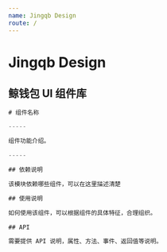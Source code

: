 ```yaml
---
name: Jingqb Design
route: /
---
```





# Jingqb Design

## 鲸钱包 UI 组件库


```js
# 组件名称

-----

组件功能介绍。

-----

## 依赖说明

该模块依赖哪些组件，可以在这里描述清楚

## 使用说明

如何使用该组件，可以根据组件的具体特征，合理组织。

## API

需要提供 API 说明，属性、方法、事件、返回值等说明。

```
